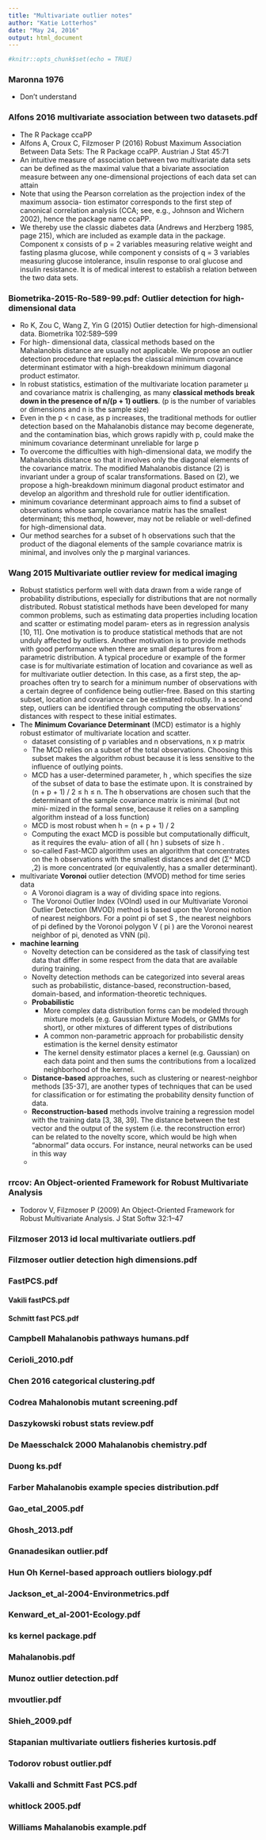 ```yaml
---
title: "Multivariate outlier notes"
author: "Katie Lotterhos"
date: "May 24, 2016"
output: html_document
---
```


```r
#knitr::opts_chunk$set(echo = TRUE)
```

### Maronna 1976
* Don't understand

### Alfons 2016 multivariate association between two datasets.pdf
* The R Package ccaPP
* Alfons A, Croux C, Filzmoser P (2016) Robust Maximum Association Between Data Sets: The R Package ccaPP. Austrian J Stat 45:71
* An intuitive measure of association between two multivariate data sets can be defined as the maximal value that a bivariate association measure between any one-dimensional projections of each data set can attain
* Note that using the Pearson correlation as the projection index of the maximum associa- tion estimator corresponds to the first step of canonical correlation analysis (CCA; see, e.g., Johnson and Wichern 2002), hence the package name ccaPP. 
* We thereby use the classic diabetes data (Andrews and Herzberg 1985, page 215), which are included as example data in the package. Component x consists of p = 2 variables measuring relative weight and fasting plasma glucose, while component y consists of q = 3 variables measuring glucose intolerance, insulin response to oral glucose and insulin resistance. It is of medical interest to establish a relation between the two data sets.

### Biometrika-2015-Ro-589-99.pdf: Outlier detection for high-dimensional data
* Ro K, Zou C, Wang Z, Yin G (2015) Outlier detection for high-dimensional data. Biometrika 102:589–599
* For high- dimensional data, classical methods based on the Mahalanobis distance are usually not applicable. We propose an outlier detection procedure that replaces the classical minimum covariance determinant estimator with a high-breakdown minimum diagonal product estimator. 
* In robust statistics, estimation of the multivariate location parameter μ and covariance matrix is challenging, as many **classical methods break down in the presence of n/(p + 1) outliers**. (p is the number of variables or dimensions and n is the sample size)
* Even in the p < n case, as p increases, the traditional methods for outlier detection based on the Mahalanobis distance may become degenerate, and the contamination bias, which grows rapidly with p, could make the minimum covariance determinant unreliable for large p
* To overcome the difficulties with high-dimensional data, we modify the Mahalanobis distance so that it involves only the diagonal elements of the covariance matrix. The modified Mahalanobis distance (2) is invariant under a group of scalar transformations. Based on (2), we propose a high-breakdown minimum diagonal product estimator and develop an algorithm and threshold rule for outlier identification.
* minimum covariance determinant approach aims to find a subset of observations whose sample covariance matrix has the smallest determinant; this method, however, may not be reliable or well-defined for high-dimensional data. 
* Our method searches for a subset of h observations such that the product of the diagonal elements of the sample covariance matrix is minimal, and involves only the p marginal variances.

### Wang 2015 Multivariate outlier review for medical imaging
* Robust statistics perform well with data drawn from a wide range of probability distributions, especially for distributions that are not normally distributed. Robust statistical methods have been developed for many common problems, such as estimating data properties including location and scatter or estimating model param‐ eters as in regression analysis [10, 11]. One motivation is to produce statistical methods that are not unduly affected by outliers. Another motivation is to provide methods with good performance when there are small departures from a parametric distribution. A typical procedure or example of the former case is for multivariate estimation of location and covariance as well as for multivariate outlier detection. In this case, as a first step, the ap‐ proaches often try to search for a minimum number of observations with a certain degree of confidence being outlier-free. Based on this starting subset, location and covariance can be estimated robustly. In a second step, outliers can be identified through computing the observations’ distances with respect to these initial estimates.
* The **Minimum Covariance Determinant** (MCD) estimator is a highly robust estimator of multivariate location and scatter. 
    * dataset consisting of p variables and n observations, n x p matrix
    * The MCD relies on a subset of the total observations. Choosing this subset makes the algorithm robust because it is less sensitive to the influence of outlying points. 
    * MCD has a user-determined parameter, h , which specifies the size of the subset of data to base the estimate upon. It is constrained by (n + p + 1) / 2 ≤ h ≤ n. The h observations are chosen such that the determinant of the sample covariance matrix is minimal (but not mini‐ mized in the formal sense, because it relies on a sampling algorithm instead of a loss function)
    * MCD is most robust when h = (n + p + 1) / 2 
    * Computing the exact MCD is possible but computationally difficult, as it requires the evalu‐ ation of all ( hn ) subsets of size h .
    * so-called Fast-MCD algorithm uses an algorithm that concentrates on the h observations with the smallest distances and det (Σ^ MCD ,2) is more
concentrated (or equivalently, has a smaller determinant). 
    
* multivariate **Voronoi** outlier detection (MVOD) method for time series data
    * A Voronoi diagram is a way of dividing space into regions. 
    * The Voronoi Outlier Index (VOInd) used in our Multivariate Voronoi Outlier Detection (MVOD) method is based upon the Voronoi notion of nearest neighbors. For a point pi of set S , the nearest neighbors of pi defined by the Voronoi polygon V ( pi ) are the Voronoi nearest neighbor of pi, denoted as VNN (pi).


* **machine learning**
    * Novelty detection can be considered as the task of classifying test data that differ in some respect from the data that are available during training.
    * Novelty detection methods can be categorized into several areas such as probabilistic, distance-based, reconstruction-based, domain-based, and information-theoretic techniques.
    * **Probabilistic**
        * More complex data distribution forms can be modeled through mixture models (e.g. Gaussian Mixture Models, or GMMs for short), or other mixtures of different types of distributions
        * A common non-parametric approach for probabilistic density estimation is the kernel density estimator
        * The kernel density estimator places a kernel (e.g. Gaussian) on each data point and then sums the contributions from a localized neighborhood of the kernel. 
    * **Distance-based** approaches, such as clustering or nearest-neighbor methods [35-37], are another types of techniques that can be used for classification or for estimating the probability density function of data.     
    * **Reconstruction-based** methods involve training a regression model with the training data [3, 38, 39]. The distance between the test vector and the output of the system (i.e. the reconstruction error) can be related to the novelty score, which would be high when “abnormal” data occurs. For instance, neural networks can be used in this way
    * 

### rrcov: An Object-oriented Framework for Robust Multivariate Analysis
* Todorov V, Filzmoser P (2009) An Object-Oriented Framework for Robust Multivariate Analysis. J Stat Softw 32:1–47

### Filzmoser 2013 id local multivariate outliers.pdf

### Filzmoser outlier detection high dimensions.pdf

### FastPCS.pdf

#### Vakili fastPCS.pdf

#### Schmitt fast PCS.pdf

### Campbell Mahalanobis pathways humans.pdf

### Cerioli_2010.pdf

### Chen 2016 categorical clustering.pdf

### Codrea Mahalonobis mutant screening.pdf

### Daszykowski robust stats review.pdf

### De Maesschalck 2000 Mahalanobis chemistry.pdf

### Duong ks.pdf

### Farber Mahalanobis example species distribution.pdf


### Gao_etal_2005.pdf

### Ghosh_2013.pdf

### Gnanadesikan outlier.pdf

### Hun Oh Kernel-based approach outliers biology.pdf

### Jackson_et_al-2004-Environmetrics.pdf

### Kenward_et_al-2001-Ecology.pdf

### ks kernel package.pdf

### Mahalanobis.pdf

### Munoz outlier detection.pdf

### mvoutlier.pdf


### Shieh_2009.pdf

### Stapanian multivariate outliers fisheries kurtosis.pdf

### Todorov robust outlier.pdf

### Vakalli and Schmitt Fast PCS.pdf



### whitlock 2005.pdf

### Williams Mahalanobis example.pdf